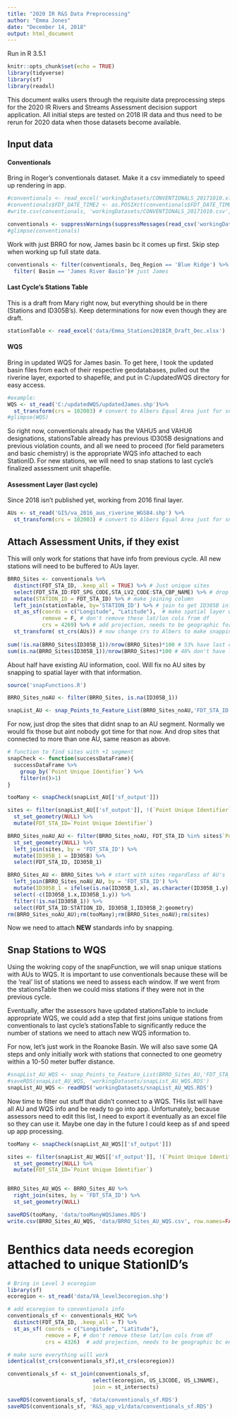 ```yaml
---
title: "2020 IR R&S Data Preprocessing"
author: "Emma Jones"
date: "December 14, 2018"
output: html_document
---
```


Run in R 3.5.1

```r
knitr::opts_chunk$set(echo = TRUE)
library(tidyverse)
library(sf)
library(readxl)

```

This document walks users through the requisite data preprocessing steps for the 2020 IR Rivers and Streams Assessment decision support application. All initial steps are tested on 2018 IR data and thus need to be rerun for 2020 data when those datasets become available.

## Input data

#### Conventionals
Bring in Roger's conventionals dataset. Make it a csv immediately to speed up rendering in app.
```r
#conventionals <- read_excel('workingDatasets/CONVENTIONALS_20171010.xlsx',sheet = 'CONVENTIONALS')
#conventionals$FDT_DATE_TIME2 <- as.POSIXct(conventionals$FDT_DATE_TIME, format="%m/%d/%y %H:%M")
#write.csv(conventionals, 'workingDatasets/CONVENTIONALS_20171010.csv', row.names=F)

conventionals <- suppressWarnings(suppressMessages(read_csv('workingDatasets/CONVENTIONALS_20171010.csv')))
#glimpse(conventionals)
```

Work with just BRRO for now, James basin bc it comes up first. Skip step when working up full state data.

```r
conventionals <- filter(conventionals, Deq_Region == 'Blue Ridge') %>%
  filter( Basin == 'James River Basin')# just James
```


#### Last Cycle's Stations Table

This is a draft from Mary right now, but everything should be in there (Stations and ID305B's). Keep determinations for now even though they are draft.

```r
stationTable <- read_excel('data/Emma_Stations2018IR_Draft_Dec.xlsx')
```

#### WQS
Bring in updated WQS for James basin. To get here, I took the updated basin files from each of their respective geodatabases, pulled out the riverine layer, exported to shapefile, and put in C:/updatedWQS directory for easy access.
```r
#example:
WQS <- st_read('C:/updatedWQS/updatedJames.shp')%>%
  st_transform(crs = 102003) # convert to Albers Equal Area just for snapping
#glimpse(WQS)
```

So right now, conventionals already has the VAHU5 and VAHU6 designations, stationsTable already has previous ID305B designations and previous violation counts, and all we need to proceed (for field parameters and basic chemistry) is the appropriate WQS info attached to each StationID. For new stations, we will need to snap stations to last cycle's finalized assessment unit shapefile.

#### Assessment Layer (last cycle)

Since 2018 isn't published yet, working from 2016 final layer. 


```r
AUs <- st_read('GIS/va_2016_aus_riverine_WGS84.shp') %>%
  st_transform(crs = 102003) # convert to Albers Equal Area just for snapping
```


## Attach Assessment Units, if they exist

This will only work for stations that have info from previous cycle. All new stations will need to be buffered to AUs layer. 

```r
BRRO_Sites <- conventionals %>%
  distinct(FDT_STA_ID, .keep_all = TRUE) %>% # Just unique sites
  select(FDT_STA_ID:FDT_SPG_CODE,STA_LV2_CODE:STA_CBP_NAME) %>% # drop sample data
  mutate(STATION_ID = FDT_STA_ID) %>% # make joining column
  left_join(stationTable, by='STATION_ID') %>% # join to get ID305B info
  st_as_sf(coords = c("Longitude", "Latitude"),  # make spatial layer while at it
           remove = F, # don't remove these lat/lon cols from df
           crs = 4269) %>% # add projection, needs to be geographic for now bc entering lat/lng, 
  st_transform( st_crs(AUs)) # now change crs to Albers to make snapping work
  
sum(!is.na(BRRO_Sites$ID305B_1))/nrow(BRRO_Sites)*100 # 53% have last cycle AU info
sum(is.na(BRRO_Sites$ID305B_1))/nrow(BRRO_Sites)*100 # 46% don't have last cycle AU info
```

About half have existing AU information, cool. Will fix no AU sites by snapping to spatial layer with that information.

```r
source('snapFunctions.R')

BRRO_Sites_noAU <- filter(BRRO_Sites, is.na(ID305B_1))

snapList_AU <- snap_Points_to_Feature_List(BRRO_Sites_noAU,'FDT_STA_ID',AUs, seq(10,50,by=10))
```

For now, just drop the sites that didnt snap to an AU segment. Normally we would fix those but aint nobody got time for that now. And drop sites that connected to more than one AU, same reason as above.

```r
# function to find sites with +1 segment
snapCheck <- function(successDataFrame){
  successDataFrame %>%
    group_by(`Point Unique Identifier`) %>%
    filter(n()>1)
}

tooMany <- snapCheck(snapList_AU[['sf_output']])

sites <- filter(snapList_AU[['sf_output']], !(`Point Unique Identifier` %in% tooMany$`Point Unique Identifier`)) %>%
  st_set_geometry(NULL) %>%
  mutate(FDT_STA_ID=`Point Unique Identifier`)

BRRO_Sites_noAU_AU <- filter(BRRO_Sites_noAU, FDT_STA_ID %in% sites$`Point Unique Identifier`) %>%
  st_set_geometry(NULL) %>%
  left_join(sites, by = 'FDT_STA_ID') %>%
  mutate(ID305B_1 = ID305B) %>%
  select(FDT_STA_ID, ID305B_1)

BRRO_Sites_AU <- BRRO_Sites %>% # start with sites regardless of AU's
  left_join(BRRO_Sites_noAU_AU, by = 'FDT_STA_ID') %>%
  mutate(ID305B_1 = ifelse(is.na(ID305B_1.x), as.character(ID305B_1.y), ID305B_1.x)) %>% # replace with snapped if NA
  select(-c(ID305B_1.x,ID305B_1.y)) %>%
  filter(!is.na(ID305B_1)) %>%
  select(FDT_STA_ID:STATION_ID, ID305B_1,ID305B_2:geometry)
rm(BRRO_Sites_noAU_AU);rm(tooMany);rm(BRRO_Sites_noAU);rm(sites)
```

Now we need to attach **NEW** standards info by snapping.


## Snap Stations to WQS

Using the wokring copy of the snapFunction, we will snap unique stations with AUs to WQS. It is important to use conventionals because these will be the 'real' list of stations we need to assess each window. If we went from the stationsTable then we could miss stations if they were not in the previous cycle. 

Eventually, after the assessors have updated stationsTable to include appropriate WQS, we could add a step that first joins unique stations from conventionals to last cycle's stationsTable to significantly reduce the number of stations we need to attach new WQS information to.

For now, let's just work in the Roanoke Basin. We will also save some QA steps and only initially work with stations that connected to one geometry within a 10-50 meter buffer distance.

```r
#snapList_AU_WQS <- snap_Points_to_Feature_List(BRRO_Sites_AU,'FDT_STA_ID',WQS, seq(10,50,by=10))
#saveRDS(snapList_AU_WQS, 'workingDatasets/snapList_AU_WQS.RDS')
snapList_AU_WQS <- readRDS('workingDatasets/snapList_AU_WQS.RDS')
```

Now time to filter out stuff that didn't connect to a WQS. THis list will have all AU and WQS info and be ready to go into app. Unfortunately, because assessors need to edit this list, I need to export it eventually as an excel file so they can use it. Maybe one day in the future I could keep as sf and speed up app processing.

```r
tooMany <- snapCheck(snapList_AU_WQS[['sf_output']])

sites <- filter(snapList_AU_WQS[['sf_output']], !(`Point Unique Identifier` %in% tooMany$`Point Unique Identifier`)) %>%
  st_set_geometry(NULL) %>%
  mutate(FDT_STA_ID=`Point Unique Identifier`)


BRRO_Sites_AU_WQS <- BRRO_Sites_AU %>%
  right_join(sites, by = 'FDT_STA_ID') %>%
  st_set_geometry(NULL)

saveRDS(tooMany, 'data/tooManyWQSJames.RDS')
write.csv(BRRO_Sites_AU_WQS, 'data/BRRO_Sites_AU_WQS.csv', row.names=FALSE)
```



# Benthics data needs ecoregion attached to unique StationID's

```r

# Bring in Level 3 ecoregion
library(sf)
ecoregion <- st_read('data/VA_level3ecoregion.shp')

# add ecoregion to conventionals info
conventionals_sf <- conventionals_HUC %>%
  distinct(FDT_STA_ID, .keep_all = T) %>%
  st_as_sf( coords = c("Longitude", "Latitude"), 
            remove = F, # don't remove these lat/lon cols from df
            crs = 4326)  # add projection, needs to be geographic bc entering lat/lng

# make sure everything will work
identical(st_crs(conventionals_sf),st_crs(ecoregion))

conventionals_sf <- st_join(conventionals_sf, 
                           select(ecoregion, US_L3CODE, US_L3NAME), 
                           join = st_intersects)

saveRDS(conventionals_sf, 'data/conventionals_sf.RDS')
saveRDS(conventionals_sf, 'R&S_app_v1/data/conventionals_sf.RDS')
```

